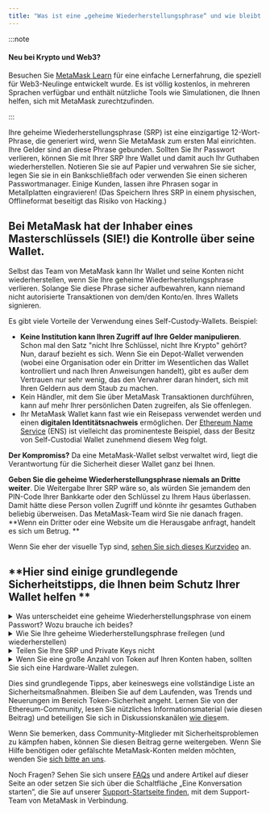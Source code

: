 ```yaml
---
title: "Was ist eine „geheime Wiederherstellungsphrase“ und wie bleibt Ihre Krypto-Wallet sicher"
---
```


:::note

#### Neu bei Krypto und Web3?

Besuchen Sie [MetaMask Learn](https://learn.metamask.io/) für eine einfache Lernerfahrung, die speziell für Web3-Neulinge entwickelt wurde. Es ist völlig kostenlos, in mehreren Sprachen verfügbar und enthält nützliche Tools wie Simulationen, die Ihnen helfen, sich mit MetaMask zurechtzufinden.

:::

Ihre geheime Wiederherstellungsphrase (SRP) ist eine einzigartige 12-Wort-Phrase, die generiert wird, wenn Sie MetaMask zum ersten Mal einrichten. Ihre Gelder sind an diese Phrase gebunden. Sollten Sie Ihr Passwort verlieren, können Sie mit Ihrer SRP Ihre Wallet und damit auch Ihr Guthaben wiederherstellen. Notieren Sie sie auf Papier und verwahren Sie sie sicher, legen Sie sie in ein Bankschließfach oder verwenden Sie einen sicheren Passwortmanager. Einige Kunden, lassen ihre Phrasen sogar in Metallplatten eingravieren! (Das Speichern Ihres SRP in einem physischen, Offlineformat beseitigt das Risiko von Hacking.)

## **Bei MetaMask hat der Inhaber eines Masterschlüssels (SIE!) die Kontrolle über seine Wallet.**

Selbst das Team von MetaMask kann Ihr Wallet und seine Konten nicht wiederherstellen, wenn Sie Ihre geheime Wiederherstellungsphrase verlieren. Solange Sie diese Phrase sicher aufbewahren, kann niemand nicht autorisierte Transaktionen von dem/den Konto/en. Ihres Wallets signieren.

Es gibt viele Vorteile der Verwendung eines Self-Custody-Wallets. Beispiel:

- **Keine Institution kann Ihren Zugriff auf Ihre Gelder manipulieren**. Schon mal den Satz "nicht Ihre Schlüssel, nicht Ihre Krypto" gehört? Nun, darauf bezieht es sich. Wenn Sie ein Depot-Wallet verwenden (wobei eine Organisation oder ein Dritter im Wesentlichen das Wallet kontrolliert und nach Ihren Anweisungen handelt), gibt es außer dem Vertrauen nur sehr wenig, das den Verwahrer daran hindert, sich mit Ihren Geldern aus dem Staub zu machen.
- Kein Händler, mit dem Sie über MetaMask Transaktionen durchführen, kann auf mehr Ihrer persönlichen Daten zugreifen, als Sie offenlegen.
- Ihr MetaMask Wallet kann fast wie ein Reisepass verwendet werden und einen **digitalen Identitätsnachweis** ermöglichen. Der [Ethereum Name Service](https://ens.domains/) (ENS) ist vielleicht das prominenteste Beispiel, dass der Besitz von Self-Custodial Wallet zunehmend diesem Weg folgt.

**Der Kompromiss?** Da eine MetaMask-Wallet selbst verwaltet wird, liegt die Verantwortung für die Sicherheit dieser Wallet ganz bei Ihnen.

**Geben Sie die geheime Wiederherstellungsphrase niemals an Dritte weiter**. Die Weitergabe Ihrer SRP wäre so, als würden Sie jemandem den PIN-Code Ihrer Bankkarte oder den Schlüssel zu Ihrem Haus überlassen. Damit hätte diese Person vollen Zugriff und könnte ihr gesamtes Guthaben beliebig überweisen. Das MetaMask-Team wird Sie nie danach fragen. **Wenn ein Dritter oder eine Website um die Herausgabe anfragt, handelt es sich um Betrug. **

Wenn Sie eher der visuelle Typ sind, [sehen Sie sich dieses Kurzvideo](https://youtu.be/-b1tQnOI-no) an.

## **Hier sind einige grundlegende Sicherheitstipps, die Ihnen beim Schutz Ihrer Wallet helfen **

<details>
<summary>Was unterscheidet eine geheime Wiederherstellungsphrase von einem Passwort? Wozu brauche ich beides?</summary>

<div>

MetaMask verschlüsselt Ihre geheime Wiederherstellungsphrase lokal mit Ihrem Passwort. Das heißt aber auch, dass, wenn Sie Ihre Wallet sperren, niemand über Ihr Geld verfügen kann, bis Sie Ihr Passwort erneut eingeben. Sollten Sie Ihr Passwort vergessen haben, können Sie mit der SRP den Kontozugang wiederherstellen, da dies ist der Schlüssel zu Ihrer Wallet ist, den nur Sie besitzen. Wichtig ist zu bedenken, dass weder MetaMask noch irgendjemand anders Ihre Seed-Phrase ändern oder wiederherstellen kann, wenn sie verloren geht. Passen Sie bitte gut darauf auf! Weitere Informationen hierzu [finden Sie hier](https://metamask.zendesk.com/hc/en-us/articles/4404722782107-User-Guide-Secret-Recovery-Phrase-password-and-private-keys).

</div>
</details>

<details>
<summary>Wie Sie Ihre geheime Wiederherstellungsphrase freilegen (und wiederherstellen)</summary>

<div>

Sie werden aufgefordert, Ihre SRP und Ihr Passwort festzulegen, wenn Sie MetaMask zum ersten Mal installieren. Wenn Sie diese verlieren, sollten Sie sie wiederherstellen können, sofern Sie sich an Ihr Passwort erinnern UND eine Kopie Ihrer Tresordaten haben. Folgen Sie [diesen Anweisungen](https://metamask.zendesk.com/hc/en-us/articles/360018766351), um zu versuchen, Ihre Tresordaten zu finden (entweder lokal auf Ihrem Computer oder auf einer Sicherungskopie des Computers).

:::warning

#### Warnung!

Sollten Sie Ihre geheime Wiederherstellungsphrase verlieren _und_ Ihr Passwort vergessen, können Sie die Phrase nicht wiederherstellen und nicht auf Ihr Konto zugreifen.

:::

</div>
</details>

<details>
<summary>Teilen Sie Ihre SRP und Private Keys nicht</summary>

<div>

Es wurde zwar bereits erwähnt, aber doppelt hält besser: Jeder, der über Ihre SRP oder Ihre Private Keys verfügt, kann Token aus Ihren Konten abziehen. Teilen Sie Ihre SRP oder Private Keys **niemals** mit jemandem — nicht einmal mit dem MetaMask-Team, obwohl wir Sie niemals nach diesen Informationen fragen werden. Wenn jemand vorgibt, ein Mitglied des MetaMask-Teams zu sein und Sie um diese Daten bittet, melden Sie ihn bitte sofort über unseren [offiziellen Support-Kanäle](https://metamask.zendesk.com/hc/en-us/articles/360058969391).

</div>
</details>

<details>
<summary>Wenn Sie eine große Anzahl von Token auf Ihren Konten haben, sollten Sie sich eine Hardware-Wallet zulegen.</summary>

<div>

[Hardware-Wallets](https://metamask.zendesk.com/hc/en-us/articles/4408552261275) wie Trezor und Ledger gelten gemeinhin als sicherere Methode zur Aufbewahrung Ihrer Token. Sie speichern die Private Keys offline, d.h. Sie müssen sich im physischen Besitz der Wallet befinden, um Transaktionen zu unterzeichnen — ein erheblicher Schutzschild gegen Online-Betrüger.

</div>
</details>

Dies sind grundlegende Tipps, aber keineswegs eine vollständige Liste an Sicherheitsmaßnahmen. Bleiben Sie auf dem Laufenden, was Trends und Neuerungen im Bereich Token-Sicherheit angeht. Lernen Sie von der Ethereum-Community, lesen Sie nützliches Informationsmaterial (wie diesen Beitrag) und beteiligen Sie sich in Diskussionskanälen [wie dies](https://community.metamask.io/)em.

Wenn Sie bemerken, dass Community-Mitglieder mit Sicherheitsproblemen zu kämpfen haben, können Sie diesen Beitrag gerne weitergeben. Wenn Sie Hilfe benötigen oder gefälschte MetaMask-Konten melden möchten, wenden Sie [sich bitte an uns](https://metamask.zendesk.com/hc/en-us/articles/360058969391).

Noch Fragen? Sehen Sie sich unsere [FAQs](https://metamask.io/faqs.html) und andere Artikel auf dieser Seite an oder setzen Sie sich über die Schaltfläche „Eine Konversation starten”, die Sie auf unserer [Support-Startseite finden](https://support.metamask.io/hc/en-us), mit dem Support-Team von MetaMask in Verbindung.
